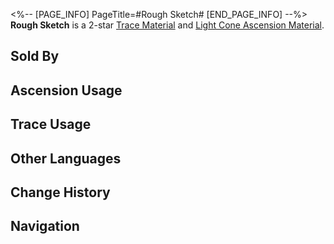 <%-- [PAGE_INFO]
PageTitle=#Rough Sketch#
[END_PAGE_INFO] --%>
{{Item Infobox
|id          = 110201
|image       = Item Rough Sketch.png{{subst:void|<!--$UPLOAD:<<SpriteOutput/ItemFigures/110201.png>-<Item Rough Sketch.png>-<Item Icons>>-->}}
|type        = Trace Material
|type2       = Light Cone Ascension Material
|invCategory = Upgrade Materials
|rarity      = 2
|effect      = 
|description = The character design draft for Clockie, where a few pen strokes already gave the dream a shape. Used to level up Traces slightly for {{Color|h|Erudition}} characters.
|source1     = [[Calyx: Penacony Grand Theater]]
|source2     = [[Embers Exchange]]
|source3     = [[Omni-Synthesizer]] &mdash; Material Exchange
}}
{{Description|Various original sketches of Clockie are widely circulated on Penacony. Exactly who captured the fleeting spark of inspiration and rang the first sound of "tick-tock" on the canvas?<br /><br />''"Tick-tock! You... can see me?"''}}
'''Rough Sketch''' is a 2-star [[Trace Material]] and [[Light Cone Ascension Material]].

==Sold By==
{{Shop Availability}}

==Ascension Usage==
{{Ascension Usage}}

==Trace Usage==
{{Trace Usage}}

==Other Languages==
{{Other Languages
|en   = Rough Sketch
|zhs  = 凌乱草图
|zht  = 凌亂草圖
|ja   = ラフスケッチ
|ko   = 거친 스케치
|es   = Bosquejo
|fr   = Esquisse rudimentaire
|ru   = Грубый эскиз
|th   = Rough Sketch
|vi   = Bản Phác Thảo Lộn Xộn
|de   = Grobe Skizze
|id   = Rough Sketch
|pt   = Esboço
}}

==Change History==
{{Change History|2.3}}

==Navigation==
{{Upgrade Material Navbox}}